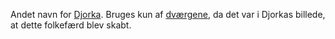 {{title:Alfaderen}}
{{author:Laura Holmegaard}}
{{timestamp:2009-09-19T08:35:24Z}}
{{copyright:Alfaderen}}
Andet navn for [[Djorka]]. Bruges kun af [[dværg|dværgene]], da det var i Djorkas billede, at dette folkefærd blev skabt.